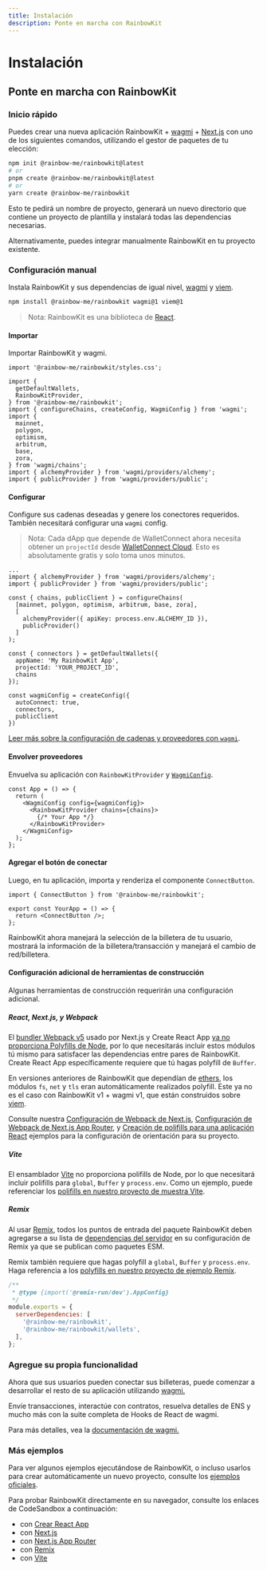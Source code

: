 ```yaml
---
title: Instalación
description: Ponte en marcha con RainbowKit
---
```


# Instalación

## Ponte en marcha con RainbowKit

### Inicio rápido

Puedes crear una nueva aplicación RainbowKit + [wagmi](https://wagmi.sh) + [Next.js](https://nextjs.org) con uno de los siguientes comandos, utilizando el gestor de paquetes de tu elección:

```bash
npm init @rainbow-me/rainbowkit@latest
# or
pnpm create @rainbow-me/rainbowkit@latest
# or
yarn create @rainbow-me/rainbowkit
```

Esto te pedirá un nombre de proyecto, generará un nuevo directorio que contiene un proyecto de plantilla y instalará todas las dependencias necesarias.

Alternativamente, puedes integrar manualmente RainbowKit en tu proyecto existente.

### Configuración manual

Instala RainbowKit y sus dependencias de igual nivel, [wagmi](https://wagmi.sh/) y [viem](https://viem.sh).

```bash
npm install @rainbow-me/rainbowkit wagmi@1 viem@1
```

> Nota: RainbowKit es una biblioteca de [React](https://reactjs.org/).

#### Importar

Importar RainbowKit y wagmi.

```tsx
import '@rainbow-me/rainbowkit/styles.css';

import {
  getDefaultWallets,
  RainbowKitProvider,
} from '@rainbow-me/rainbowkit';
import { configureChains, createConfig, WagmiConfig } from 'wagmi';
import {
  mainnet,
  polygon,
  optimism,
  arbitrum,
  base,
  zora,
} from 'wagmi/chains';
import { alchemyProvider } from 'wagmi/providers/alchemy';
import { publicProvider } from 'wagmi/providers/public';
```

#### Configurar

Configure sus cadenas deseadas y genere los conectores requeridos. También necesitará configurar una `wagmi` config.

> Nota: Cada dApp que depende de WalletConnect ahora necesita obtener un `projectId` desde [WalletConnect Cloud](https://cloud.walletconnect.com/). Esto es absolutamente gratis y solo toma unos minutos.

```tsx line=4-99
...
import { alchemyProvider } from 'wagmi/providers/alchemy';
import { publicProvider } from 'wagmi/providers/public';

const { chains, publicClient } = configureChains(
  [mainnet, polygon, optimism, arbitrum, base, zora],
  [
    alchemyProvider({ apiKey: process.env.ALCHEMY_ID }),
    publicProvider()
  ]
);

const { connectors } = getDefaultWallets({
  appName: 'My RainbowKit App',
  projectId: 'YOUR_PROJECT_ID',
  chains
});

const wagmiConfig = createConfig({
  autoConnect: true,
  connectors,
  publicClient
})
```

[Leer más sobre la configuración de cadenas y proveedores con `wagmi`](https://wagmi.sh/docs/providers/configuring-chains).

#### Envolver proveedores

Envuelva su aplicación con `RainbowKitProvider` y [`WagmiConfig`](https://wagmi.sh/docs/provider).

```tsx
const App = () => {
  return (
    <WagmiConfig config={wagmiConfig}>
      <RainbowKitProvider chains={chains}>
        {/* Your App */}
      </RainbowKitProvider>
    </WagmiConfig>
  );
};
```

#### Agregar el botón de conectar

Luego, en tu aplicación, importa y renderiza el componente `ConnectButton`.

```tsx
import { ConnectButton } from '@rainbow-me/rainbowkit';

export const YourApp = () => {
  return <ConnectButton />;
};
```

RainbowKit ahora manejará la selección de la billetera de tu usuario, mostrará la información de la billetera/transacción y manejará el cambio de red/billetera.

#### Configuración adicional de herramientas de construcción

Algunas herramientas de construcción requerirán una configuración adicional.

##### React, Next.js, y Webpack

El [bundler Webpack v5](https://webpack.js.org/blog/2020-10-10-webpack-5-release/) usado por Next.js y Create React App [ya no proporciona Polyfills de Node](https://webpack.js.org/blog/2020-10-10-webpack-5-release/#automatic-nodejs-polyfills-removed), por lo que necesitarás incluir estos módulos tú mismo para satisfacer las dependencias entre pares de RainbowKit. Create React App específicamente requiere que tú hagas polyfill de `Buffer`.

En versiones anteriores de RainbowKit que dependían de [ethers](https://docs.ethers.org/v5/), los módulos `fs`, `net` y `tls` eran automáticamente realizados polyfill. Este ya no es el caso con RainbowKit v1 + wagmi v1, que están construidos sobre [viem](https://viem.sh/).

Consulte nuestra [Configuración de Webpack de Next.js](https://github.com/rainbow-me/rainbowkit/blob/main/examples/with-next/next.config.js), [Configuración de Webpack de Next.js App Router](https://github.com/rainbow-me/rainbowkit/blob/main/examples/with-next-app/next.config.js), y [Creación de polifills para una aplicación React](https://github.com/rainbow-me/rainbowkit/blob/main/examples/with-create-react-app/src/polyfills.ts) ejemplos para la configuración de orientación para su proyecto.

##### Vite

El ensamblador [Vite](https://vitejs.dev) no proporciona polifills de Node, por lo que necesitará incluir polifills para `global`, `Buffer` y `process.env`. Como un ejemplo, puede referenciar los [polifills en nuestro proyecto de muestra Vite](https://github.com/rainbow-me/rainbowkit/tree/main/examples/with-vite/src/polyfills.ts).

##### Remix

Al usar [Remix](https://remix.run), todos los puntos de entrada del paquete RainbowKit deben agregarse a su lista de [dependencias del servidor](https://remix.run/docs/en/v1/pages/gotchas#importing-esm-packages) en su configuración de Remix ya que se publican como paquetes ESM.

Remix también requiere que hagas polyfill a `global`, `Buffer` y `process.env`. Haga referencia a los [polyfills en nuestro proyecto de ejemplo Remix](https://github.com/rainbow-me/rainbowkit/blob/main/examples/with-remix/app/polyfills.ts).

```js
/**
 * @type {import('@remix-run/dev').AppConfig}
 */
module.exports = {
  serverDependencies: [
    '@rainbow-me/rainbowkit',
    '@rainbow-me/rainbowkit/wallets',
  ],
};
```

### Agregue su propia funcionalidad

Ahora que sus usuarios pueden conectar sus billeteras, puede comenzar a desarrollar el resto de su aplicación utilizando [wagmi.](https://wagmi.sh)

Envíe transacciones, interactúe con contratos, resuelva detalles de ENS y mucho más con la suite completa de Hooks de React de wagmi.

Para más detalles, vea la [documentación de wagmi.](https://wagmi.sh)

### Más ejemplos

Para ver algunos ejemplos ejecutándose de RainbowKit, o incluso usarlos para crear automáticamente un nuevo proyecto, consulte los [ejemplos oficiales](https://github.com/rainbow-me/rainbowkit/tree/main/examples).

Para probar RainbowKit directamente en su navegador, consulte los enlaces de CodeSandbox a continuación:

-   con [Crear React App](https://codesandbox.io/p/sandbox/github/rainbow-me/rainbowkit/tree/main/examples/with-create-react-app)
-   con [Next.js](https://codesandbox.io/p/sandbox/github/rainbow-me/rainbowkit/tree/main/examples/with-next)
-   con [Next.js App Router](https://codesandbox.io/p/sandbox/github/rainbow-me/rainbowkit/tree/main/examples/with-next-app)
-   con [Remix](https://codesandbox.io/p/sandbox/github/rainbow-me/rainbowkit/tree/main/examples/with-remix)
-   con [Vite](https://codesandbox.io/p/sandbox/github/rainbow-me/rainbowkit/tree/main/examples/with-vite)
